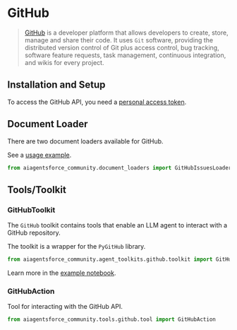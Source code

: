 # GitHub

>[GitHub](https://github.com/) is a developer platform that allows developers to create, 
> store, manage and share their code. It uses `Git` software, providing the 
> distributed version control of Git plus access control, bug tracking, 
> software feature requests, task management, continuous integration, and wikis for every project.
 

## Installation and Setup

To access the GitHub API, you need a [personal access token](https://github.com/settings/tokens).


## Document Loader

There are two document loaders available for GitHub.

See a [usage example](/docs/integrations/document_loaders/github).

```python
from aiagentsforce_community.document_loaders import GitHubIssuesLoader, GithubFileLoader
```

## Tools/Toolkit

### GitHubToolkit
The `GitHub` toolkit contains tools that enable an LLM agent to interact 
with a GitHub repository. 

The toolkit is a wrapper for the `PyGitHub` library.

```python
from aiagentsforce_community.agent_toolkits.github.toolkit import GitHubToolkit
```

Learn more in the [example notebook](/docs/integrations/tools/github).

### GitHubAction

Tool for interacting with the GitHub API.

```python
from aiagentsforce_community.tools.github.tool import GitHubAction
```

